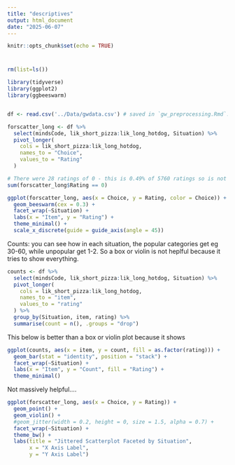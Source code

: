 ```yaml
---
title: "descriptives"
output: html_document
date: "2025-06-07"
---
```


```r
knitr::opts_chunk$set(echo = TRUE)
```

#



```r
rm(list=ls())

library(tidyverse)
library(ggplot2)
library(ggbeeswarm)


df <- read.csv('../Data/gwdata.csv') # saved in `gw_preprocessing.Rmd`. 1440 ovs of 28

```

```r
forscatter_long <- df %>%
  select(mindsCode, lik_short_pizza:lik_long_hotdog, Situation) %>%
  pivot_longer(
    cols = lik_short_pizza:lik_long_hotdog,
    names_to = "Choice",
    values_to = "Rating"
  )
```

```r
# There were 28 ratings of 0 - this is 0.49% of 5760 ratings so is not a big deal
sum(forscatter_long$Rating == 0)
```




```r
ggplot(forscatter_long, aes(x = Choice, y = Rating, color = Choice)) +
  geom_beeswarm(cex = 0.3) +
  facet_wrap(~Situation) +
  labs(x = "Item", y = "Rating") +
  theme_minimal() +
  scale_x_discrete(guide = guide_axis(angle = 45))
```


Counts: you can see how in each situation, the popular categories get eg 30-60, while unpopular get 1-2. So a box or violin is not heplful because it tries to show everything.

```r
counts <- df %>%
  select(mindsCode, lik_short_pizza:lik_long_hotdog, Situation) %>%
  pivot_longer(
    cols = lik_short_pizza:lik_long_hotdog,
    names_to = "item",
    values_to = "rating"
  ) %>%
  group_by(Situation, item, rating) %>%
  summarise(count = n(), .groups = "drop")

```


This below is better than a box or violin plot because it shows 

```r
ggplot(counts, aes(x = item, y = count, fill = as.factor(rating))) +
  geom_bar(stat = "identity", position = "stack") +
  facet_wrap(~Situation) +
  labs(x = "Item", y = "Count", fill = "Rating") +
  theme_minimal()
```

Not massively helpful....

```r
ggplot(forscatter_long, aes(x = Choice, y = Rating)) +
  geom_point() +
  geom_violin() +
  #geom_jitter(width = 0.2, height = 0, size = 1.5, alpha = 0.7) +
  facet_wrap(~Situation) +
  theme_bw() +
  labs(title = "Jittered Scatterplot Faceted by Situation",
       x = "X Axis Label",
       y = "Y Axis Label")

```